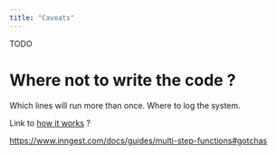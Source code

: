 ```yaml
---
title: "Caveats"
---
```


TODO 

# Where not to write the code ? 

Which  lines will run more than once.
Where to log the system.

Link to [how it works](/qstash/workflows/how) ? 

https://www.inngest.com/docs/guides/multi-step-functions#gotchas